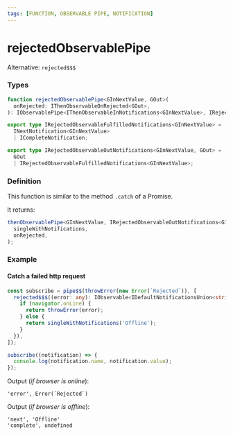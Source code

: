 ```yaml
---
tags: [FUNCTION, OBSERVABLE PIPE, NOTIFICATION]
---
```


# rejectedObservablePipe

Alternative: `rejected$$$`

### Types

```ts
function rejectedObservablePipe<GInNextValue, GOut>(
  onRejected: IThenObservableOnRejected<GOut>,
): IObservablePipe<IThenObservableInNotifications<GInNextValue>, IRejectedObservableOutNotifications<GInNextValue, GOut>>
```

```ts
export type IRejectedObservableFulfilledNotifications<GInNextValue> =
  INextNotification<GInNextValue>
  | ICompleteNotification;

export type IRejectedObservableOutNotifications<GInNextValue, GOut> =
  GOut
  | IRejectedObservableFulfilledNotifications<GInNextValue>;
```

### Definition

This function is similar to the method `.catch` of a Promise.

It returns:

```ts
thenObservablePipe<GInNextValue, IRejectedObservableOutNotifications<GInNextValue, GOut>>(
  singleWithNotifications,
  onRejected,
);
```

### Example

#### Catch a failed http request

```ts
const subscribe = pipe$$(throwError(new Error(`Rejected`)), [
  rejected$$$((error: any): IObservable<IDefaultNotificationsUnion<string>> => {
    if (navigator.onLine) {
      return throwError(error);
    } else {
      return singleWithNotifications('Offline');
    }
  }),
]);

subscribe((notification) => {
  console.log(notification.name, notification.value);
});
```

Output (*if browser is online*):

```text
'error', Error(`Rejected`)
```

Output (*if browser is offline*):

```text
'next', 'Offline'
'complete', undefined
```
